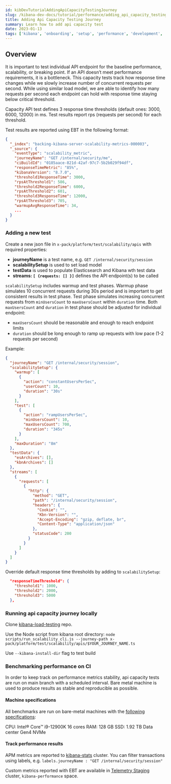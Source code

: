 ```yaml
---
id: kibDevTutorialAddingApiCapacityTestingJourney
slug: /kibana-dev-docs/tutorial/performance/adding_api_capacity_testing_journey
title: Adding Api Capacity Testing Journey
summary: Learn how to add api capacity test
date: 2023-01-13
tags: ['kibana', 'onboarding', 'setup', 'performance', 'development', 'telemetry']
---
```


## Overview

It is important to test individual API endpoint for the baseline performance, scalability, or breaking point. If an API doesn’t meet performance requirements, it is a bottleneck.
This capacity tests track how response time changes while we slowly increase number of concurrent requests per second.
While using similar load model, we are able to identify how many requests per second each endpoint can hold with response time staying below critical threshold.

Capacity API test defines 3 response time thresholds (default ones: 3000, 6000, 12000) in ms. Test results report rps (requests per second) for each threshold.

Test results are reported using EBT in the following format:

```json
{
  "_index": "backing-kibana-server-scalability-metrics-000003",
  "_source": {
    "eventType": "scalability_metric",
    "journeyName": "GET /internal/security/me",
    "ciBuildId": "0185aace-821d-42af-97c7-5b2b029f94df",
    "responseTimeMetric": "85%",
    "kibanaVersion": "8.7.0",
    "threshold1ResponseTime": 3000,
    "rpsAtThreshold1": 586,
    "threshold2ResponseTime": 6000,
    "rpsAtThreshold2": 601,
    "threshold3ResponseTime": 12000,
    "rpsAtThreshold3": 705,
    "warmupAvgResponseTime": 34,
    ...
  }
}
```

### Adding a new test

Create a new json file in `x-pack/platform/test/scalability/apis` with required properties:

- **journeyName** is a test name, e.g. `GET /internal/security/session`
- **scalabilitySetup** is used to set load model
- **testData** is used to populate Elasticsearch and Kibana wth test data
- **streams: `[ {requests: [] }]`** defines the API endpoint(s) to be called

`scalabilitySetup` includes warmup and test phases.
Warmup phase simulates 10 concurrent requests during 30s period and is important to get consistent results in test phase.
Test phase simulates increasing concurrent requests from `minUsersCount` to `maxUsersCount` within `duration` time.
Both `maxUsersCount` and `duration` in test phase should be adjusted for individual endpoint:

- `maxUsersCount` should be reasonable and enough to reach endpoint limits
- `duration` should be long enough to ramp up requests with low pace (1-2 requests per second)

Example:

```json
{
  "journeyName": "GET /internal/security/session",
  "scalabilitySetup": {
    "warmup": [
      {
        "action": "constantUsersPerSec",
        "userCount": 10,
        "duration": "30s"
      }
    ],
    "test": [
      {
        "action": "rampUsersPerSec",
        "minUsersCount": 10,
        "maxUsersCount": 700,
        "duration": "345s"
      }
    ],
    "maxDuration": "8m"
  },
  "testData": {
    "esArchives": [],
    "kbnArchives": []
  },
  "streams": [
    {
      "requests": [
        {
          "http": {
            "method": "GET",
            "path": "/internal/security/session",
            "headers": {
              "Cookie": "",
              "Kbn-Version": "",
              "Accept-Encoding": "gzip, deflate, br",
              "Content-Type": "application/json"
            },
            "statusCode": 200
          }
        }
      ]
    }
  ]
}
```

Override default response time thresholds by adding to `scalabilitySetup`:

```json
  "responseTimeThreshold": {
    "threshold1": 1000,
    "threshold2": 2000,
    "threshold3": 5000
  },
```

### Running api capacity journey locally

Clone [kibana-load-testing](https://github.com/elastic/kibana-load-testing) repo.

Use the Node script from kibana root directory:
`node scripts/run_scalability_cli.js --journey-path x-pack/platform/test/scalability/apis/$YOUR_JOURNEY_NAME.ts`

Use `--kibana-install-dir` flag to test build

### Benchmarking performance on CI

In order to keep track on performance metrics stability, api capacity tests are run on main branch with a scheduled interval.
Bare metal machine is used to produce results as stable and reproducible as possible.

#### Machine specifications

All benchmarks are run on bare-metal machines with the [following specifications](https://www.hetzner.com/dedicated-rootserver/ex100):

CPU: Intel® Core™ i9-12900K 16 cores
RAM: 128 GB
SSD: 1.92 TB Data center Gen4 NVMe

#### Track performance results

APM metrics are reported to [kibana-stats](https://kibana-stats.elastic.dev/) cluster.
You can filter transactions using labels, e.g. `labels.journeyName : "GET /internal/security/session"`

Custom metrics reported with EBT are available in [Telemetry Staging](https://telemetry-v2-staging.elastic.dev/) cluster, `kibana-performance` space.
